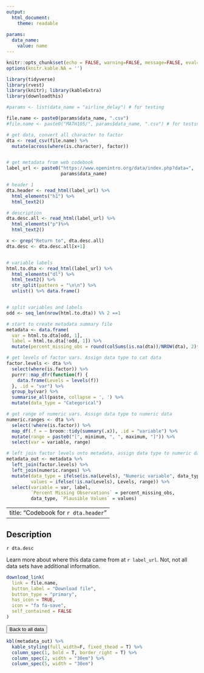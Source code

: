 ```yaml
---
output: 
  html_document: 
    theme: readable
    
params: 
  data_name: 
    value: name
---
```


```r
knitr::opts_chunk$set(echo = FALSE, warning=FALSE, message=FALSE, eval=TRUE)
options(knitr.kable.NA = '')

library(tidyverse)
library(rvest)
library(knitr); library(kableExtra)
library(downloadthis)

#params <- list(data_name = "airline_delay") # for testing
```

```r
file.name <- paste0(params$data_name, ".csv")
#file.name <- paste0("MATH105/", params$data_name, ".csv") # for testing

# get data, convert all character to factor
dta <- read_csv(file.name) %>% 
  mutate(across(where(is.character), factor))


# get metadata from web codebook
label_url <- paste0("https://www.openintro.org/data/index.php?data=",
                    params$data_name)

# header 1
dta.header <- read_html(label_url) %>%
  html_elements("h1") %>%
  html_text2() 

# description
dta.desc.all <- read_html(label_url) %>%
  html_elements("p")%>%
  html_text2()

x <- grep("Return to", dta.desc.all)
dta.desc <- dta.desc.all[x+1]


# variable labels
html.to.dta <- read_html(label_url) %>%
  html_elements("dl") %>%
  html_text2() %>%
  str_split(pattern = "\n\n") %>%
  unlist() %>% data.frame()


# split variables and labels
odd <- seq_len(nrow(html.to.dta)) %% 2 ==1

# start to create metadata summary file
metadata <- data.frame(
  var = html.to.dta[odd, 1], 
  label = html.to.dta[!odd, 1]) %>% 
  mutate(percent_missing_obs = round(colSums(is.na(dta))/NROW(dta), 2)*100)

# get levels of factor vars. Assign data type to cat data
factor.levels <- dta %>% 
  select(where(is.factor)) %>% 
  purrr::map_dfr(function(f) {
    data.frame(Levels = levels(f))
  }, .id = "var") %>%
  group_by(var) %>% 
  summarise_all(paste, collapse = ', ') %>%
  mutate(data_type = "Categorical")

# get range of numeric vars. Assign data type to numeric data
numeric.ranges <- dta %>%
  select(!where(is.factor)) %>% 
  map_df(.f = ~ broom::tidy(summary(.x)), .id = "variable") %>%
  mutate(range = paste0("[", minimum, ", ", maximum, "]")) %>% 
  select(var = variable, range)

# left join factor levels onto metadata, assign data type to numeric data
metadata_out <- metadata %>% 
  left_join(factor.levels) %>%
  left_join(numeric.ranges) %>%
  mutate(data_type = ifelse(is.na(Levels), "Numeric variable", data_type), 
         values = ifelse(!is.na(Levels), Levels, range)) %>%
  select(variable = var, label, 
         `Percent Missing Observations` = percent_missing_obs,
         data_type, `Plausible Values` = values)

```

---
title: "Codebook for `r dta.header`"
---

## Description

`r dta.desc`

Learn more about where this data came from at `r label_url`. Not, not all data sets have additional information. 

```r
download_link(
  link = file.name,
  button_label = "Download file",
  button_type = "primary",
  has_icon = TRUE,
  icon = "fa fa-save",
  self_contained = FALSE
)
```

<a href = "https://norcalbiostat.github.io/teaching_data/"> <button type="button" class="btn btn-warning">Back to all data</button> </a>

```r
kbl(metadata_out) %>%
  kable_styling(full_width=F, fixed_thead = T) %>% 
  column_spec(1, bold = T, border_right = T) %>%
  column_spec(2, width = "30em") %>% 
  column_spec(5, width = "30em") 
```
